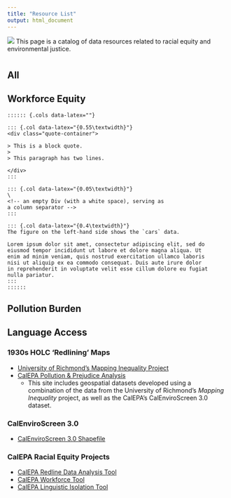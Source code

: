 ```yaml
---
title: "Resource List"
output: html_document
---
```


![](images/DataBanner.jpg) This page is a catalog of data resources related to racial equity and environmental justice.

#  {.tabset .tabset-pills}

## All

## Workforce Equity

    :::::: {.cols data-latex=""}

    ::: {.col data-latex="{0.55\textwidth}"}
    <div class="quote-container">

    > This is a block quote.
    >
    > This paragraph has two lines.

    </div>
    :::

    ::: {.col data-latex="{0.05\textwidth}"}
    \ 
    <!-- an empty Div (with a white space), serving as
    a column separator -->
    :::

    ::: {.col data-latex="{0.4\textwidth}"}
    The figure on the left-hand side shows the `cars` data.

    Lorem ipsum dolor sit amet, consectetur adipiscing elit, sed do
    eiusmod tempor incididunt ut labore et dolore magna aliqua. Ut
    enim ad minim veniam, quis nostrud exercitation ullamco laboris
    nisi ut aliquip ex ea commodo consequat. Duis aute irure dolor
    in reprehenderit in voluptate velit esse cillum dolore eu fugiat
    nulla pariatur.
    :::
    ::::::

## Pollution Burden

## Language Access

```{=html}
<!---## Trash Datathon Resources
This page provides links to efforts around the state and beyond to better understand and respond to the problem of trash pollution through:

- improved data collection methods/tools and data standards
- assessment and characterization of trash data to improve our understanding of the magnitude, distribition, and content of trash pollution (e.g., the magnitude and distribution of trash pollution across space and time, types of trash pollution and their relative magnitudes, etc.) 
- Use of trash data to analyze and/or predict the effects of trash pollution on environmental and public health--->
```
### 1930s HOLC 'Redlining' Maps

-   [University of Richmond's Mapping Inequality Project](http://dsl.richmond.edu/panorama/redlining/#text=downloads)
-   [CalEPA Pollution & Prejudice Analysis](https://github.com/daltare/Redline-Mapping/tree/master/data_processed-analysis)
    -   This site includes geospatial datasets developed using a combination of the data from the University of Richmond's *Mapping Inequality* project, as well as the CalEPA's CalEnviroScreen 3.0 dataset.

### CalEnviroScreen 3.0

-   [CalEnviroScreen 3.0 Shapefile](https://oehha.ca.gov/media/downloads/calenviroscreen/document/ces3shp.zip)

### CalEPA Racial Equity Projects

-   [CalEPA Redline Data Analysis Tool](https://cawaterdatadive.shinyapps.io/Redline-CES-Analysis/)
-   [CalEPA Workforce Tool](https://bit.ly/calepa2019)
-   [CalEPA Linguistic Isolation Tool](https://bit.ly/ling_isol_viz)

<!-- </div> -->

<!-- <div class="col-sm-6"> -->

<!-- ![](images/holc-scan_snip.jpg) -->
